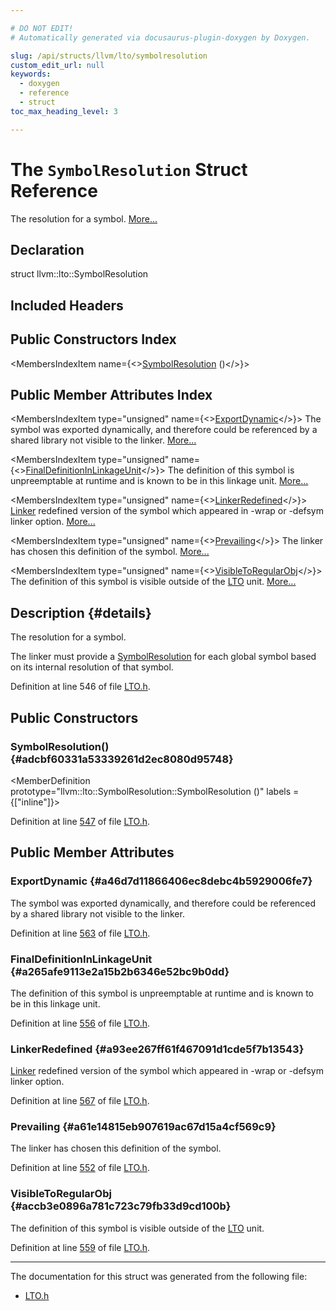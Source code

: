 ```yaml
---

# DO NOT EDIT!
# Automatically generated via docusaurus-plugin-doxygen by Doxygen.

slug: /api/structs/llvm/lto/symbolresolution
custom_edit_url: null
keywords:
  - doxygen
  - reference
  - struct
toc_max_heading_level: 3

---
```





# The `SymbolResolution` Struct Reference

<DoxygenPage pluginConfig={pluginConfig}>

The resolution for a symbol. <a href="#details">More...</a>

## Declaration

<CodeBlock>struct llvm::lto::SymbolResolution</CodeBlock>

## Included Headers

<IncludesList>
<IncludesListItem
  filePath="llvm/LTO/LTO.h"
  permalink="/docs/api/files/include/include/llvm/include/llvm/lto/lto-h"
  isLocal="true" />
</IncludesList>

## Public Constructors Index

<MembersIndex>

<MembersIndexItem
  name={<><a href="#adcbf60331a53339261d2ec8080d95748">SymbolResolution</a> ()</>}>
</MembersIndexItem>

</MembersIndex>

## Public Member Attributes Index

<MembersIndex>

<MembersIndexItem
  type="unsigned"
  name={<><a href="#a46d7d11866406ec8debc4b5929006fe7">ExportDynamic</a></>}>
The symbol was exported dynamically, and therefore could be referenced by a shared library not visible to the linker. <a href="#a46d7d11866406ec8debc4b5929006fe7">More...</a>
</MembersIndexItem>

<MembersIndexItem
  type="unsigned"
  name={<><a href="#a265afe9113e2a15b2b6346e52bc9b0dd">FinalDefinitionInLinkageUnit</a></>}>
The definition of this symbol is unpreemptable at runtime and is known to be in this linkage unit. <a href="#a265afe9113e2a15b2b6346e52bc9b0dd">More...</a>
</MembersIndexItem>

<MembersIndexItem
  type="unsigned"
  name={<><a href="#a93ee267ff61f467091d1cde5f7b13543">LinkerRedefined</a></>}>
<a href="/docs/api/classes/llvm/linker">Linker</a> redefined version of the symbol which appeared in -wrap or -defsym linker option. <a href="#a93ee267ff61f467091d1cde5f7b13543">More...</a>
</MembersIndexItem>

<MembersIndexItem
  type="unsigned"
  name={<><a href="#a61e14815eb907619ac67d15a4cf569c9">Prevailing</a></>}>
The linker has chosen this definition of the symbol. <a href="#a61e14815eb907619ac67d15a4cf569c9">More...</a>
</MembersIndexItem>

<MembersIndexItem
  type="unsigned"
  name={<><a href="#accb3e0896a781c723c79fb33d9cd100b">VisibleToRegularObj</a></>}>
The definition of this symbol is visible outside of the <a href="/docs/api/classes/llvm/lto/lto">LTO</a> unit. <a href="#accb3e0896a781c723c79fb33d9cd100b">More...</a>
</MembersIndexItem>

</MembersIndex>

## Description {#details}

The resolution for a symbol.

The linker must provide a <a href="/docs/api/structs/llvm/lto/symbolresolution">SymbolResolution</a> for each global symbol based on its internal resolution of that symbol.

Definition at line 546 of file <a href="/docs/api/files/include/include/llvm/include/llvm/lto/lto-h">LTO.h</a>.

<SectionDefinition>

## Public Constructors

### SymbolResolution() {#adcbf60331a53339261d2ec8080d95748}

<MemberDefinition
  prototype="llvm::lto::SymbolResolution::SymbolResolution ()"
  labels = {["inline"]}>

Definition at line <a href="/docs/api/files/include/include/llvm/include/llvm/lto/lto-h/#l00547">547</a> of file <a href="/docs/api/files/include/include/llvm/include/llvm/lto/lto-h">LTO.h</a>.
</MemberDefinition>

</SectionDefinition>

<SectionDefinition>

## Public Member Attributes

### ExportDynamic {#a46d7d11866406ec8debc4b5929006fe7}

<MemberDefinition
  prototype="unsigned llvm::lto::SymbolResolution::ExportDynamic">
The symbol was exported dynamically, and therefore could be referenced by a shared library not visible to the linker.

Definition at line <a href="/docs/api/files/include/include/llvm/include/llvm/lto/lto-h/#l00563">563</a> of file <a href="/docs/api/files/include/include/llvm/include/llvm/lto/lto-h">LTO.h</a>.
</MemberDefinition>

### FinalDefinitionInLinkageUnit {#a265afe9113e2a15b2b6346e52bc9b0dd}

<MemberDefinition
  prototype="unsigned llvm::lto::SymbolResolution::FinalDefinitionInLinkageUnit">
The definition of this symbol is unpreemptable at runtime and is known to be in this linkage unit.

Definition at line <a href="/docs/api/files/include/include/llvm/include/llvm/lto/lto-h/#l00556">556</a> of file <a href="/docs/api/files/include/include/llvm/include/llvm/lto/lto-h">LTO.h</a>.
</MemberDefinition>

### LinkerRedefined {#a93ee267ff61f467091d1cde5f7b13543}

<MemberDefinition
  prototype="unsigned llvm::lto::SymbolResolution::LinkerRedefined">
<a href="/docs/api/classes/llvm/linker">Linker</a> redefined version of the symbol which appeared in -wrap or -defsym linker option.

Definition at line <a href="/docs/api/files/include/include/llvm/include/llvm/lto/lto-h/#l00567">567</a> of file <a href="/docs/api/files/include/include/llvm/include/llvm/lto/lto-h">LTO.h</a>.
</MemberDefinition>

### Prevailing {#a61e14815eb907619ac67d15a4cf569c9}

<MemberDefinition
  prototype="unsigned llvm::lto::SymbolResolution::Prevailing">
The linker has chosen this definition of the symbol.

Definition at line <a href="/docs/api/files/include/include/llvm/include/llvm/lto/lto-h/#l00552">552</a> of file <a href="/docs/api/files/include/include/llvm/include/llvm/lto/lto-h">LTO.h</a>.
</MemberDefinition>

### VisibleToRegularObj {#accb3e0896a781c723c79fb33d9cd100b}

<MemberDefinition
  prototype="unsigned llvm::lto::SymbolResolution::VisibleToRegularObj">
The definition of this symbol is visible outside of the <a href="/docs/api/classes/llvm/lto/lto">LTO</a> unit.

Definition at line <a href="/docs/api/files/include/include/llvm/include/llvm/lto/lto-h/#l00559">559</a> of file <a href="/docs/api/files/include/include/llvm/include/llvm/lto/lto-h">LTO.h</a>.
</MemberDefinition>

</SectionDefinition>

<hr/>

The documentation for this struct was generated from the following file:

<ul>
<li><a href="/docs/api/files/include/include/llvm/include/llvm/lto/lto-h">LTO.h</a></li>
</ul>

</DoxygenPage>
